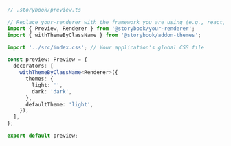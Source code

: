 ```ts
// .storybook/preview.ts

// Replace your-renderer with the framework you are using (e.g., react, vue3)
import { Preview, Renderer } from '@storybook/your-renderer';
import { withThemeByClassName } from '@storybook/addon-themes';

import '../src/index.css'; // Your application's global CSS file

const preview: Preview = {
  decorators: [
    withThemeByClassName<Renderer>({
      themes: {
        light: '',
        dark: 'dark',
      },
      defaultTheme: 'light',
    }),
  ],
};

export default preview;
```
